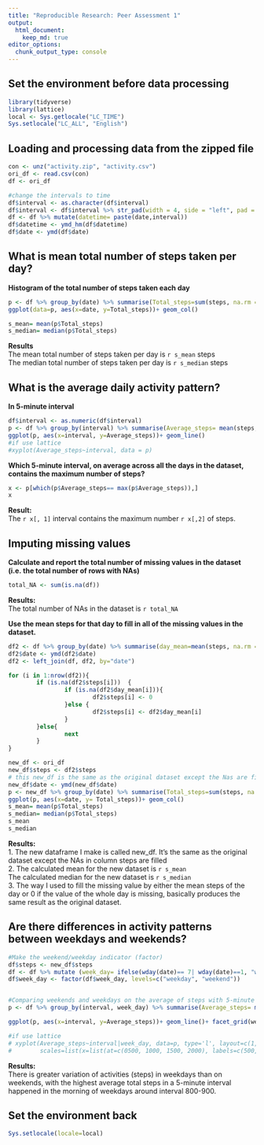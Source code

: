 ```yaml
---
title: "Reproducible Research: Peer Assessment 1"
output: 
  html_document:
    keep_md: true
editor_options: 
  chunk_output_type: console
---
```



## Set the environment before data processing
```r
library(tidyverse)
library(lattice)
local <- Sys.getlocale("LC_TIME")
Sys.setlocale("LC_ALL", "English") 
```


## Loading and processing data from the zipped file
```r
con <- unz("activity.zip", "activity.csv")
ori_df <- read.csv(con)
df <- ori_df

#change the intervals to time
df$interval <- as.character(df$interval)
df$interval <- df$interval %>% str_pad(width = 4, side = "left", pad = "0")
df <- df %>% mutate(datetime= paste(date,interval)) 
df$datetime <- ymd_hm(df$datetime)
df$date <- ymd(df$date)
```


## What is mean total number of steps taken per day?
**Histogram of the total number of steps taken each day**
```r
p <- df %>% group_by(date) %>% summarise(Total_steps=sum(steps, na.rm = T))
ggplot(data=p, aes(x=date, y=Total_steps))+ geom_col()

s_mean= mean(p$Total_steps)
s_median= median(p$Total_steps)
```
**Results**  
The mean total number of steps taken per day is `r s_mean` steps   
The median total number of steps taken per day is `r s_median` steps  

## What is the average daily activity pattern?
**In 5-minute interval**  
```r
df$interval <- as.numeric(df$interval)
p <- df %>% group_by(interval) %>% summarise(Average_steps= mean(steps, na.rm =TRUE))
ggplot(p, aes(x=interval, y=Average_steps))+ geom_line()
#if use lattice
#xyplot(Average_steps~interval, data = p)
```

**Which 5-minute interval, on average across all the days in the dataset, contains the maximum number of steps?**  
```r
x <- p[which(p$Average_steps== max(p$Average_steps)),]
x
```
**Result:**  
The `r x[, 1]` interval contains the maximum number `r x[,2]` of steps.

## Imputing missing values
**Calculate and report the total number of missing values in the dataset (i.e. the total number of rows with NAs)**  
```r
total_NA <- sum(is.na(df))

```
**Results:**  
The total number of NAs in the dataset is `r total_NA`

**Use the mean steps for that day to fill in all of the missing values in the dataset.**  

```r
df2 <- df %>% group_by(date) %>% summarise(day_mean=mean(steps, na.rm = TRUE))
df2$date <- ymd(df2$date)
df2 <- left_join(df, df2, by="date")

for (i in 1:nrow(df2)){
        if (is.na(df2$steps[i]))  {
                if (is.na(df2$day_mean[i])){
                        df2$steps[i] <- 0
                }else {
                        df2$steps[i] <- df2$day_mean[i]
                }
        }else{
                next
        }
}

new_df <- ori_df
new_df$steps <- df2$steps
# this new_df is the same as the original dataset except the Nas are filled
new_df$date <- ymd(new_df$date)
p <- new_df %>% group_by(date) %>% summarise(Total_steps=sum(steps, na.rm = T))
ggplot(p, aes(x=date, y= Total_steps))+ geom_col()
s_mean= mean(p$Total_steps)
s_median= median(p$Total_steps)
s_mean
s_median
```
**Results:**  
1. The new dataframe I make is called new_df. It's the same as the original dataset except the NAs in column steps are filled  
2. The calculated mean for the new dataset is `r s_mean`  
The calculated median for the new dataset is `r s_median`    
3. The way I used to fill the missing value by either the mean steps of the day or 0 if the value of the whole day is missing, basically produces the same result as the original dataset.  

## Are there differences in activity patterns between weekdays and weekends?

```r
#Make the weekend/weekday indicator (factor)
df$steps <- new_df$steps
df <- df %>% mutate (week_day= ifelse(wday(date)== 7| wday(date)==1, "weekend", "weekday"))
df$week_day <- factor(df$week_day, levels=c("weekday", "weekend"))


#Comparing weekends and weekdays on the average of steps with 5-minute interval
p <- df %>% group_by(interval, week_day) %>% summarise(Average_steps= mean(steps))

ggplot(p, aes(x=interval, y=Average_steps))+ geom_line()+ facet_grid(week_day~.)

#if use lattice
# xyplot(Average_steps~interval|week_day, data=p, type='l', layout=c(1, 2),
#        scales=list(x=list(at=c(0500, 1000, 1500, 2000), labels=c(500, 1000, 1500, 2000))))
```
  
**Results:**  
There is greater variation of activities (steps) in weekdays than on weekends, with
the highest average total steps in a 5-minute interval happened in the morning of weekdays around interval 800-900.  


## Set the environment back
```r
Sys.setlocale(locale=local)
```